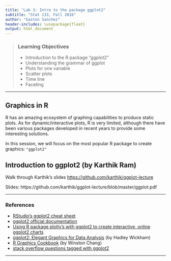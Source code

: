 ```yaml
---
title: "Lab 3: Intro to the package ggplot2"
subtitle: "Stat 133, Fall 2016"
author: "Gaston Sanchez"
header-includes: \usepackage{float}
output: html_document
---
```


> ### Learning Objectives
>
> - Introduction to the R package "ggplot2"
> - Understanding the grammar of ggplot
> - Plots for one variable
> - Scatter plots
> - Time line
> - Faceting

------


## Graphics in R

R has an amazing ecosystem of graphing capabilities to produce static plots.
As for dynamic/interactive plots, R is very limited, although there have 
been various packages developed in recent years to provide some interesting solutions.

In this session, we will focus on the most popular R package to create 
graphics: `"ggplot2"`
 

## Introduction to ggplot2 (by Karthik Ram)

Walk through Karthik's slides
[https://github.com/karthik/ggplot-lecture](https://github.com/karthik/ggplot-lecture)

Slides: https://github.com/karthik/ggplot-lecture/blob/master/ggplot.pdf


-----

### References

- [RStudio's ggplot2 cheat sheet](https://www.rstudio.com/wp-content/uploads/2015/03/ggplot2-cheatsheet.pdf)
- [ggplot2 official documentation](http://docs.ggplot2.org/current/)
- [Using R package plotly's with ggplot2 to create interactive, online ggplot2 charts](https://plot.ly/ggplot2/)
- [ggplot2: Elegant Graphics for Data Analysis](http://ggplot2.org/book/) (by Hadley Wickham)
- [R Graphics Cookbook](http://shop.oreilly.com/product/0636920023135.do) (by Winston Chang)
- [stack overflow questions tagged with ggplot2](http://stackoverflow.com/questions/tagged/ggplot2)

-----


